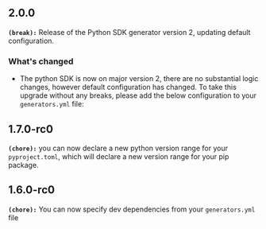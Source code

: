 ## 2.0.0
**`(break):`** Release of the Python SDK generator version 2, updating default configuration.

### What's changed
- The python SDK is now on major version 2, there are no substantial logic changes, however default configuration has changed. To take this upgrade without any breaks, please add the below configuration to your `generators.yml` file:

## 1.7.0-rc0
**`(chore):`** you can now declare a new python version range for your `pyproject.toml`, which will declare a new version range for your pip package.

## 1.6.0-rc0
**`(chore):`** You can now specify dev dependencies from your `generators.yml` file

